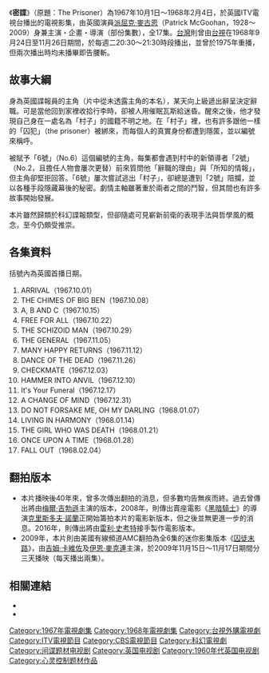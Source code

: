 《'''密諜'''》（原題：The Prisoner）為1967年10月1日～1968年2月4日，於英國ITV電視台播出的電視影集，由英國演員[[派屈克·麥古恩|派屈克·麥古恩]]（Patrick McGoohan，1928～2009）身兼主演・企畫・導演（部份集數），全17集。[[台灣|台灣]]則曾由[[台視|台視]]在1968年9月24日至11月26日期間，於每週二20:30～21:30時段播出，並曾於1975年重播，但兩次播出時均未播畢即告腰斬。

== 故事大綱 ==
身為英國諜報員的主角（片中從未透露主角的本名），某天向上級遞出辭呈決定辭職。可是當他回到家裡收拾行李時，卻被人用催眠瓦斯給迷昏。醒來之後，他才發現自己身在一處名為「村子」的國籍不明之地。在「村子」裡，也有許多跟他一樣的「囚犯」（the prisoner）被綁來，而每個人的真實身份都遭到隱匿，並以編號來稱呼。

被賦予「6號」（No.6）這個編號的主角，每集都會遇到村中的新領導者「2號」（No.2，且擔任人物會屢次更替）前來質問他「辭職的理由」與「所知的情報」，但主角卻堅拒回答。「6號」屢次嘗試逃出「村子」，卻總是遭到「2號」阻攔，並以各種手段隱藏幕後的秘密。劇情主軸雖著重於兩者之間的鬥智，但其間也有許多故事開始發展。

本片雖然歸類於科幻諜報類型，但卻隨處可見嶄新前衛的表現手法與哲學風的概念，至今仍頗受推崇。

== 各集資料 ==
括號內為英國首播日期。
# ARRIVAL（1967.10.01）
# THE CHIMES OF BIG BEN（1967.10.08）
# A, B AND C（1967.10.15）
# FREE FOR ALL（1967.10.22）
# THE SCHIZOID MAN（1967.10.29）
# THE GENERAL（1967.11.05）
# MANY HAPPY RETURNS（1967.11.12）
# DANCE OF THE DEAD（1967.11.26）
# CHECKMATE（1967.12.03）
# HAMMER INTO ANVIL（1967.12.10）
# It's Your Funeral（1967.12.17）
# A CHANGE OF MIND（1967.12.31）
# DO NOT FORSAKE ME, OH MY DARLING（1968.01.07）
# LIVING IN HARMONY（1968.01.14）
# THE GIRL WHO WAS DEATH（1968.01.21）
# ONCE UPON A TIME（1968.01.28）
# FALL OUT（1968.02.04）
== 翻拍版本 ==
* 本片播映後40年來，曾多次傳出翻拍的消息，但多數均告無疾而終。過去曾傳出將由[[梅爾·吉勃遜|梅爾·吉勃遜]]主演的版本，2008年，則傳出賣座電影《[[黑暗騎士|黑暗騎士]]》的導演[[克里斯多夫·諾蘭|克里斯多夫·諾蘭]]正開始籌拍本片的電影新版本，但之後並無更進一步的消息。2016年，則傳出將由[[雷利·史考特|雷利·史考特]]接手製作電影版本。
* 2009年，本片則由美國有線頻道AMC翻拍為全6集的迷你影集版本《[[囚徒末路|囚徒末路]]》，由[[吉姆·卡維佐|吉姆·卡維佐]]及[[伊恩·麥克連|伊恩·麥克連]]主演，於2009年11月15日～11月17日期間分三天播映（每天播出兩集）。

== 相關連結 ==
{{commons category}}
{{Wikiquote}}
* {{IMDb title|id=0061287|title=The Prisoner}}
* {{rotten-tomatoes|tv/the_prisoner_1967/s01}}

{{Authority control}}
{{DEFAULTSORT:Prisoner, The}}

{{日本星雲獎多媒體部門}}
{{TTV US drama series}}
[[Category:1967年電視劇集|Category:1967年電視劇集]]
[[Category:1968年電視劇集|Category:1968年電視劇集]]
[[Category:台視外購電視劇|Category:台視外購電視劇]]
[[Category:ITV電視節目|Category:ITV電視節目]]
[[Category:CBS電視節目|Category:CBS電視節目]]
[[Category:科幻電視劇|Category:科幻電視劇]]
[[Category:间谍题材电视剧|Category:间谍题材电视剧]]
[[Category:英国电视剧|Category:英国电视剧]]
[[Category:1960年代英国电视剧|Category:1960年代英国电视剧]]
[[Category:心灵控制题材作品|Category:心灵控制题材作品]]